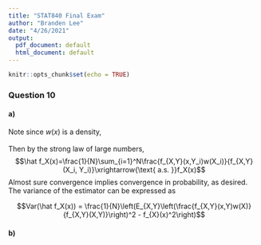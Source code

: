 ```yaml
---
title: "STAT840 Final Exam"
author: "Branden Lee"
date: "4/26/2021"
output:
  pdf_document: default
  html_document: default
---
```


```r
knitr::opts_chunk$set(echo = TRUE)
```

### Question 10
#### a)
Note since $w(x)$ is a density,  
\begin{align} E_{X,Y}\left(\frac{f_{X,Y}(x,Y)w(X)}{f_{X,Y}(X,Y)}\right)&=\iint \frac{f_{X,Y}(x,y)w(u)}{f_{X,Y}(u,y)}f_{X,Y}(u,y)dudy\\ &=\iint f_{X,Y}(x,y)w(u)dudy\\ &=\int f_{X,Y}(x,y)dy\int w(u)du\\&=f_{X}(x)\end{align}  
Then by the strong law of large numbers, 
$$\hat f_X(x)=\frac{1}{N}\sum_{i=1}^N\frac{f_{X,Y}(x,Y_i)w(X_i)}{f_{X,Y}(X_i, Y_i)}\xrightarrow{\text{     a.s.     }}f_X(x)$$
Almost sure convergence implies convergence in probability, as desired.
The variance of the estimator can be expressed as

$$Var(\hat f_X(x)) = \frac{1}{N}\left(E_{X,Y}\left(\frac{f_{X,Y}(x,Y)w(X)}{f_{X,Y}(X,Y)}\right)^2 - f_{X}(x)^2\right)$$

#### b)
\begin{align}
\hat f_X(x) &= \frac{1}{N}\sum_{i=1}^N \frac{f_{X,Y}(x,Y_i)w(X_i)}{f_{X,Y}(X_i, Y_i)}\\
&=  \frac{1}{N}\sum_{i=1}^N \frac{\frac{1}{\sqrt{2\pi}}e^{-Y_i^2}\frac{1}{\sqrt{2\pi(1+Y_i^2)}} exp\left(-\frac{(x-Y_i)^2}{2(1+Y_i^2)}\right)w(X_i)}{\frac{1}{\sqrt{2\pi}}e^{-Y_i^2}\frac{1}{\sqrt{2\pi(1+Y_i^2)}} exp\left(-\frac{(X_i-Y_i)^2}{2(1+Y_i^2)}\right)}\\
&=  \frac{1}{N}\sum_{i=1}^N exp\left(-\frac{x^2-2xY_i-X_i^2+2X_iY_i}{2(1+Y_i^2)}\right)w(X_i)\\
\end{align}